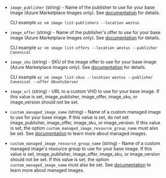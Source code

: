 <!-- Code generated from the comments of the Config struct in builder/azure/arm/config.go; DO NOT EDIT MANUALLY -->

-   `image_publisher` (string) - Name of the publisher to use for your base image (Azure Marketplace Images only). See
    [documentation](https://azure.microsoft.com/en-us/documentation/articles/resource-groups-vm-searching/)
    for details.
    
    CLI example `az vm image list-publishers --location westus`
    
-   `image_offer` (string) - Name of the publisher's offer to use for your base image (Azure Marketplace Images only). See
    [documentation](https://azure.microsoft.com/en-us/documentation/articles/resource-groups-vm-searching/)
    for details.
    
    CLI example
    `az vm image list-offers --location westus --publisher Canonical`
    
-   `image_sku` (string) - SKU of the image offer to use for your base image (Azure Marketplace Images only). See
    [documentation](https://azure.microsoft.com/en-us/documentation/articles/resource-groups-vm-searching/)
    for details.
    
    CLI example
    `az vm image list-skus --location westus --publisher Canonical --offer UbuntuServer`
    
-   `image_url` (string) - URL to a custom VHD to use for your base image. If this value is set,
    image_publisher, image_offer, image_sku, or image_version should not be set.
    
-   `custom_managed_image_name` (string) - Name of a custom managed image to use for your base image. If this value is set, do
    not set image_publisher, image_offer, image_sku, or image_version.
    If this value is set, the option
    `custom_managed_image_resource_group_name` must also be set. See
    [documentation](https://docs.microsoft.com/en-us/azure/storage/storage-managed-disks-overview#images)
    to learn more about managed images.
    
-   `custom_managed_image_resource_group_name` (string) - Name of a custom managed image's resource group to use for your base image. If this
    value is set, image_publisher, image_offer, image_sku, or image_version should not be set.
    If this value is set, the option
    `custom_managed_image_name` must also be set. See
    [documentation](https://docs.microsoft.com/en-us/azure/storage/storage-managed-disks-overview#images)
    to learn more about managed images.
    